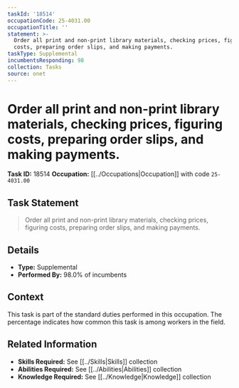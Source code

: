 ```yaml
---
taskId: '18514'
occupationCode: 25-4031.00
occupationTitle: ''
statement: >-
  Order all print and non-print library materials, checking prices, figuring
  costs, preparing order slips, and making payments.
taskType: Supplemental
incumbentsResponding: 98
collection: Tasks
source: onet
---
```

# Order all print and non-print library materials, checking prices, figuring costs, preparing order slips, and making payments.

**Task ID:** 18514
**Occupation:** [[../Occupations|Occupation]] with code `25-4031.00`

## Task Statement

> Order all print and non-print library materials, checking prices, figuring costs, preparing order slips, and making payments.

## Details

- **Type:** Supplemental
- **Performed By:** 98.0% of incumbents

## Context

This task is part of the standard duties performed in this occupation. The percentage indicates how common this task is among workers in the field.

## Related Information

- **Skills Required:** See [[../Skills|Skills]] collection
- **Abilities Required:** See [[../Abilities|Abilities]] collection
- **Knowledge Required:** See [[../Knowledge|Knowledge]] collection
